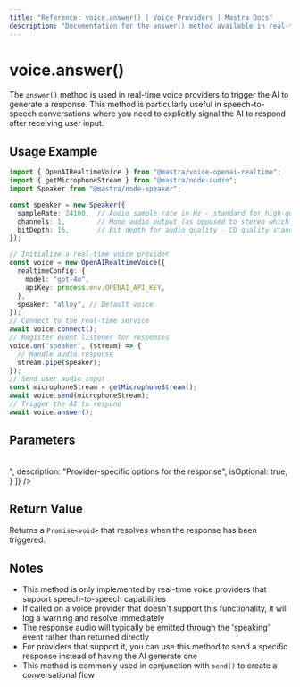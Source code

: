 ```yaml
---
title: "Reference: voice.answer() | Voice Providers | Mastra Docs"
description: "Documentation for the answer() method available in real-time voice providers, which triggers the voice provider to generate a response."
---
```


# voice.answer()

The `answer()` method is used in real-time voice providers to trigger the AI to generate a response. This method is particularly useful in speech-to-speech conversations where you need to explicitly signal the AI to respond after receiving user input.

## Usage Example

```typescript
import { OpenAIRealtimeVoice } from "@mastra/voice-openai-realtime";
import { getMicrophoneStream } from "@mastra/node-audio";
import Speaker from "@mastra/node-speaker";

const speaker = new Speaker({
  sampleRate: 24100,  // Audio sample rate in Hz - standard for high-quality audio on MacBook Pro
  channels: 1,        // Mono audio output (as opposed to stereo which would be 2)
  bitDepth: 16,       // Bit depth for audio quality - CD quality standard (16-bit resolution)
});

// Initialize a real-time voice provider
const voice = new OpenAIRealtimeVoice({
  realtimeConfig: {
    model: "gpt-4o",
    apiKey: process.env.OPENAI_API_KEY,
  },
  speaker: "alloy", // Default voice
});
// Connect to the real-time service
await voice.connect();
// Register event listener for responses
voice.on("speaker", (stream) => {
  // Handle audio response
  stream.pipe(speaker);
});
// Send user audio input
const microphoneStream = getMicrophoneStream();
await voice.send(microphoneStream);
// Trigger the AI to respond
await voice.answer();
```


## Parameters
<br/>
<PropertiesTable
  content={[
    {
      name: "options",
      type: "Record<string, unknown>",
      description: "Provider-specific options for the response",
      isOptional: true,
    }
  ]}
/>

## Return Value

Returns a `Promise<void>` that resolves when the response has been triggered.

## Notes

- This method is only implemented by real-time voice providers that support speech-to-speech capabilities
- If called on a voice provider that doesn't support this functionality, it will log a warning and resolve immediately
- The response audio will typically be emitted through the 'speaking' event rather than returned directly
- For providers that support it, you can use this method to send a specific response instead of having the AI generate one
- This method is commonly used in conjunction with `send()` to create a conversational flow
